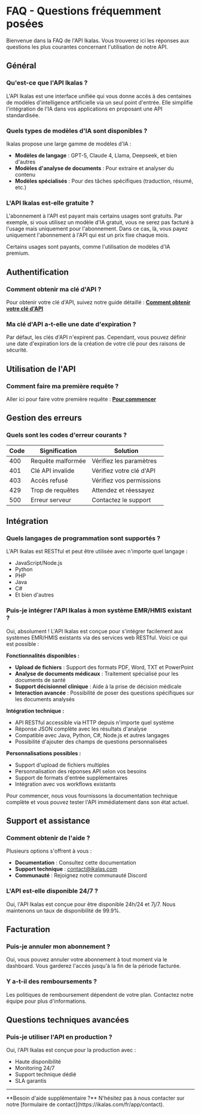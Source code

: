 
# FAQ - Questions fréquemment posées

Bienvenue dans la FAQ de l'API Ikalas. Vous trouverez ici les réponses aux questions les plus courantes concernant l'utilisation de notre API.

## Général

### Qu'est-ce que l'API Ikalas ?

L'API Ikalas est une interface unifiée qui vous donne accès à des centaines de modèles d'intelligence artificielle via un seul point d'entrée. Elle simplifie l'intégration de l'IA dans vos applications en proposant une API standardisée.

### Quels types de modèles d'IA sont disponibles ?

Ikalas propose une large gamme de modèles d'IA :
- **Modèles de langage** : GPT-5, Claude 4, Llama, Deepseek, et bien d'autres
- **Modèles d'analyse de documents** : Pour extraire et analyser du contenu
- **Modèles spécialisés** : Pour des tâches spécifiques (traduction, résumé, etc.)

### L'API Ikalas est-elle gratuite ?

L'abonnement à l'API est payant mais certains usages sont gratuits.
Par exemple, si vous utilisez un modèle d'IA gratuit, vous ne serez pas facturé à l'usage mais uniquement pour l'abonnement.
Dans ce cas, là, vous payez uniquement l'abonnement à l'API qui est un prix fixe chaque mois.

Certains usages sont payants, comme l'utilisation de modèles d'IA premium.

## Authentification

### Comment obtenir ma clé d'API ?

Pour obtenir votre clé d'API, suivez notre guide détaillé : **[Comment obtenir votre clé d'API](/obtenir-cle-api)**




### Ma clé d'API a-t-elle une date d'expiration ?

Par défaut, les clés d'API n'expirent pas. Cependant, vous pouvez définir une date d'expiration lors de la création de votre clé pour des raisons de sécurité.

## Utilisation de l'API

### Comment faire ma première requête ?
Aller ici pour faire votre première requête : **[Pour commencer](/)**


## Gestion des erreurs

### Quels sont les codes d'erreur courants ?

| Code | Signification | Solution |
|------|---------------|----------|
| 400 | Requête malformée | Vérifiez les paramètres |
| 401 | Clé API invalide | Vérifiez votre clé d'API |
| 403 | Accès refusé | Vérifiez vos permissions |
| 429 | Trop de requêtes | Attendez et réessayez |
| 500 | Erreur serveur | Contactez le support |


## Intégration

### Quels langages de programmation sont supportés ?

L'API Ikalas est RESTful et peut être utilisée avec n'importe quel langage :
- JavaScript/Node.js
- Python
- PHP
- Java
- C#
- Et bien d'autres

### Puis-je intégrer l'API Ikalas à mon système EMR/HMIS existant ?

Oui, absolument ! L'API Ikalas est conçue pour s'intégrer facilement aux systèmes EMR/HMIS existants via des services web RESTful. Voici ce qui est possible :

**Fonctionnalités disponibles :**
- **Upload de fichiers** : Support des formats PDF, Word, TXT et PowerPoint
- **Analyse de documents médicaux** : Traitement spécialisé pour les documents de santé
- **Support décisionnel clinique** : Aide à la prise de décision médicale
- **Interaction avancée** : Possibilité de poser des questions spécifiques sur les documents analysés

**Intégration technique :**
- API RESTful accessible via HTTP depuis n'importe quel système
- Réponse JSON complète avec les résultats d'analyse
- Compatible avec Java, Python, C#, Node.js et autres langages
- Possibilité d'ajouter des champs de questions personnalisées

**Personnalisations possibles :**
- Support d'upload de fichiers multiples
- Personnalisation des réponses API selon vos besoins
- Support de formats d'entrée supplémentaires
- Intégration avec vos workflows existants

Pour commencer, nous vous fournissons la documentation technique complète et vous pouvez tester l'API immédiatement dans son état actuel.

## Support et assistance

### Comment obtenir de l'aide ?

Plusieurs options s'offrent à vous :
- **Documentation** : Consultez cette documentation
- **Support technique** : [contact@ikalas.com](mailto:contact@ikalas.com)
- **Communauté** : Rejoignez notre communauté Discord

### L'API est-elle disponible 24/7 ?

Oui, l'API Ikalas est conçue pour être disponible 24h/24 et 7j/7. Nous maintenons un taux de disponibilité de 99.9%.



## Facturation


### Puis-je annuler mon abonnement ?

Oui, vous pouvez annuler votre abonnement à tout moment via le dashboard. Vous garderez l'accès jusqu'à la fin de la période facturée.

### Y a-t-il des remboursements ?

Les politiques de remboursement dépendent de votre plan. Contactez notre équipe pour plus d'informations.

## Questions techniques avancées

### Puis-je utiliser l'API en production ?

Oui, l'API Ikalas est conçue pour la production avec :
- Haute disponibilité
- Monitoring 24/7
- Support technique dédié
- SLA garantis


---

<Callout type="info">
**Besoin d'aide supplémentaire ?** N'hésitez pas à nous contacter sur notre [formulaire de contact](https://ikalas.com/fr/app/contact).
</Callout>
